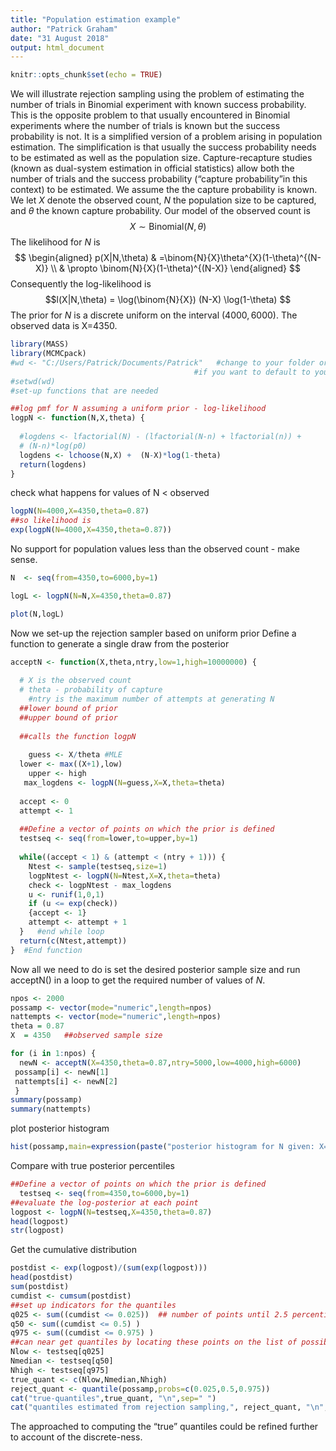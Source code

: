 ```yaml
---
title: "Population estimation example"
author: "Patrick Graham"
date: "31 August 2018"
output: html_document
---
```


```r
knitr::opts_chunk$set(echo = TRUE)
```
We will illustrate rejection sampling using the problem of estimating the number of trials in Binomial experiment with known success probability. 
This is the opposite problem to that usually encountered in Binomial experiments where the number of trials is known but the success probability is not.  It is a simplified version of  a problem arising in population estimation.   The simplification is that usually the success probability needs to be estimated as well as the population size. Capture-recapture studies (known as dual-system estimation in  official statistics) allow both the number of trials and the success probability ("capture probability"in this context) to be estimated. We assume the the capture probability is known. We let $X$ denote the observed count, $N$ the population size to be captured, and $\theta$  the known capture probability. Our model of the observed count is
$$X \sim \mathrm{Binomial}(N,\theta) $$
The likelihood for $N$ is 
$$
\begin{aligned}
p(X|N,\theta) & =\binom{N}{X}\theta^{X}(1-\theta)^{(N-X)} \\
             & \propto \binom{N}{X}(1-\theta)^{(N-X)}
\end{aligned}
$$
Consequently the log-likelihood is
$$l(X|N,\theta) = \log(\binom{N}{X}) (N-X) \log(1-\theta) $$
The prior for $N$ is a discrete uniform on the interval $(4000,6000).$  The observed data is X=4350.

```r
library(MASS)          
library(MCMCpack)
#wd <- "C:/Users/Patrick/Documents/Patrick"   #change to your folder or hash out this and the following line
                                         #if you want to default to your own folder
#setwd(wd)
#set-up functions that are needed

##log pmf for N assuming a uniform prior - log-likelihood
logpN <- function(N,X,theta) {
  
  #logdens <- lfactorial(N) - (lfactorial(N-n) + lfactorial(n)) + 
  # (N-n)*log(p0)
  logdens <- lchoose(N,X) +  (N-X)*log(1-theta)
  return(logdens)
}
```
check what happens for values of N < observed
```r
logpN(N=4000,X=4350,theta=0.87)
##so likelihood is 
exp(logpN(N=4000,X=4350,theta=0.87))
```
No support for population values less than the observed count - make sense.
```r
N  <- seq(from=4350,to=6000,by=1)

logL <- logpN(N=N,X=4350,theta=0.87)

plot(N,logL)
```


Now we set-up the rejection sampler based on uniform prior
Define a function to generate a single draw from the posterior
```r
acceptN <- function(X,theta,ntry,low=1,high=10000000) {
  
  # X is the observed count
  # theta - probability of capture
    #ntry is the maximum number of attempts at generating N
  ##lower bound of prior
  ##upper bound of prior
 
  ##calls the function logpN
  
    guess <- X/theta #MLE
  lower <- max((X+1),low)
    upper <- high
   max_logdens <- logpN(N=guess,X=X,theta=theta)
  
  accept <- 0
  attempt <- 1
  
  ##Define a vector of points on which the prior is defined
  testseq <- seq(from=lower,to=upper,by=1)
  
  while((accept < 1) & (attempt < (ntry + 1))) {
    Ntest <- sample(testseq,size=1)
    logpNtest <- logpN(N=Ntest,X=X,theta=theta)
    check <- logpNtest - max_logdens
    u <- runif(1,0,1)
    if (u <= exp(check)) 
    {accept <- 1}
    attempt <- attempt + 1
  }   #end while loop
  return(c(Ntest,attempt))
}  #End function
```
Now all we need to do is set the desired posterior sample size  and run acceptN() in a loop to get the required number of values of $N$.

```r
npos <- 2000
possamp <- vector(mode="numeric",length=npos)
nattempts <- vector(mode="numeric",length=npos)
theta = 0.87
X  = 4350   ##observed sample size

for (i in 1:npos) {
  newN <- acceptN(X=4350,theta=0.87,ntry=5000,low=4000,high=6000)
 possamp[i] <- newN[1]
 nattempts[i] <- newN[2]
 }
summary(possamp)
summary(nattempts)
```
plot posterior histogram
```r
hist(possamp,main=expression(paste("posterior histogram for N given: X=4350,",theta,"=0.87")))
```

Compare with true posterior percentiles

```r
##Define a vector of points on which the prior is defined
  testseq <- seq(from=4350,to=6000,by=1)
##evaluate the log-posterior at each point
logpost <- logpN(N=testseq,X=4350,theta=0.87)
head(logpost)
str(logpost)

```
Get the cumulative distribution
```r
postdist <- exp(logpost)/(sum(exp(logpost)))
head(postdist)
sum(postdist)
cumdist <- cumsum(postdist)
##set up indicators for the quantiles
q025 <- sum((cumdist <= 0.025))  ## number of points until 2.5 percentile             
q50 <- sum((cumdist <= 0.5) )
q975 <- sum((cumdist <= 0.975) )
##can near get quantiles by locating these points on the list of possible of points -- this is like inverting the cumulative distribution function
Nlow <- testseq[q025]
Nmedian <- testseq[q50]
Nhigh <- testseq[q975]
true_quant <- c(Nlow,Nmedian,Nhigh)
reject_quant <- quantile(possamp,probs=c(0.025,0.5,0.975))
cat("true-quantiles",true_quant, "\n",sep=" ")
cat("quantiles estimated from rejection sampling,", reject_quant, "\n",sep=" ")
```
The approached to computing the "true" quantiles could be refined further to account of the discrete-ness.
